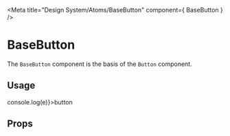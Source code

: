 <!--- BaseButton.stories.mdx --->


<Meta
  title="Design System/Atoms/BaseButton"
  component={ BaseButton }
/>

# BaseButton

The `BaseButton` component is the basis of the `Button` component.

## Usage

<Canvas withSource="open">
  <Story name="base">
    <BaseButton onClick={(e) => console.log(e)}>button</BaseButton>
  </Story>
</Canvas>

## Props

<ArgsTable of={BaseButton} />
